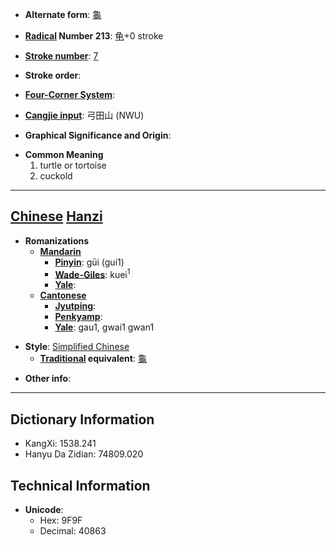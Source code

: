 * '''Alternate form''': [[龜]]

* '''[[Wiktionary:Chinese radical index| Radical]] Number 213''': [[Wiktionary:Chinese radical index 龟|龟]]+0 stroke

* '''[[Wiktionary:Chinese total strokes index|Stroke number]]''': [[Wiktionary:Chinese total strokes index 7|7]]

* '''Stroke order''': 

* '''[[Wiktionary:Chinese four corner index|Four-Corner System]]''': 

* '''[[Wiktionary:Chinese Cangjie index|Cangjie input]]''': 弓田山 (NWU)

* '''Graphical Significance and Origin''': 

* '''Common Meaning'''
*#turtle or tortoise
*# cuckold


----

== [[Chinese]] [[Hanzi]] ==

* '''Romanizations'''
** '''[[Mandarin]]'''
*** '''[[Pinyin]]''': gūi (gui1)
*** '''[[Wade-Giles]]''': kuei<sup>1</sup>
*** '''[[Yale]]''': 
** '''[[Cantonese]]'''
*** '''[[Jyutping]]''':
*** '''[[Penkyamp]]''': 
*** '''[[Yale]]''': gau1, gwai1 gwan1

* '''Style''': [[Simplified Chinese]] 
** '''[[Traditional Chinese|Traditional]] equivalent''': [[龜]]

* '''Other info''': 

----

== Dictionary Information ==

* KangXi: 1538.241
* Hanyu Da Zidian: 74809.020

== Technical Information ==

* '''Unicode''':
** Hex: 9F9F
** Decimal: 40863